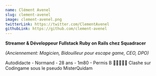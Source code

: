 ```yaml
---
name: Clément Avenel
slug: clement-avenel
image: clement-avenel.png
twitterLink: https://twitter.com/ClementAvenel
githubLink: https://github.com/clement-avenel
---
```


**Streamer & Développeur Fullstack Ruby on Rails chez Squadracer**

*(Anciennement: Magicien, Bidouilleur pour escape game, CEO, DPO)*

Autodidacte - Normand - 28 ans - 1m80 - Permis B
🧑‍💻💥🧑‍💻 Clashe sur Codingame sous le pseudo MisterQuidam
